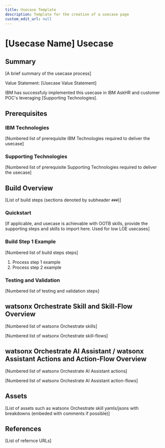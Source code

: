 ```yaml
---
title: Usecase Template
description: Template for the creation of a usecase page
custom_edit_url: null
---
```


# [Usecase Name] Usecase

## Summary
[A brief summary of the usecase process]

Value Statement: [Usecase Value Statement]

IBM has successfuly implemented this usecase in IBM AskHR and customer POC's leveraging [Supporting Technologies].

## Prerequisites

### IBM Technologies

[Numbered list of prerequisite IBM Technologies required to deliver the usecase]

### Supporting Technologies

[Numbered list of prerequisite Supporting Technologies required to deliver the usecase]

## Build Overview

[List of build steps (sections denoted by subheader `###`)]

### Quickstart

[If applicable, and usecase is achievable with OOTB skills, provide the supporting steps and skills to import here. Used for low LOE usecases]

### Build Step 1 Example

[Numbered list of build steps steps]

1. Process step 1 example
2. Process step 2 example

### Testing and Validation

[Numbered list of testing and validation steps]

## watsonx Orchestrate Skill and Skill-Flow Overview

[Numbered list of watsonx Orchestrate skills]

[Numbered list of watsonx Orchestrate skill-flows]

## watsonx Orchestrate AI Assistant / watsonx Assistant Actions and Action-Flow Overview

[Numbered list of watsonx Orchestrate AI Assistant actions]

[Numbered list of watsonx Orchestrate AI Assistant action-flows]

## Assets

[List of assets such as watsonx Orchestrate skill yamls/jsons with breakdowns (embeded with comments if possible)]

## References

[List of refernce URLs]